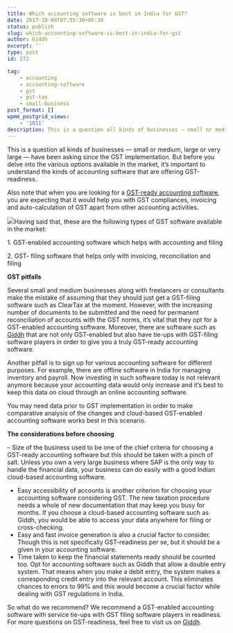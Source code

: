 ```yaml
---
title: Which accounting software is best in India for GST?
date: 2017-10-09T07:55:30+05:30
status: publish
slug: which-accounting-software-is-best-in-india-for-gst
author: Giddh
excerpt: ''
type: post
id: 272

tag:
    - accounting
    - accounting-software
    - gst
    - gst-tax
    - small-business
post_format: []
wpmm_postgrid_views:
    - '1011'
description: This is a question all kinds of businesses — small or medium, large or very large — have been asking since the GST implementation. But before you 
---
```

This is a question all kinds of businesses — small or medium, large or very large — have been asking since the GST implementation. But before you delve into the various options available in the market, it’s important to understand the kinds of accounting software that are offering GST-readiness.

Also note that when you are looking for a [GST-ready accounting software](https://giddh.com/gst), you are expecting that it would help you with GST compliances, invoicing and auto-calculation of GST apart from other accounting activities.

<img class="wp-block-image size-large" src ="https://miro.medium.com/max/2112/1*nu6IG-L-1FJ9j6INhuHkeQ.jpeg"/>Having said that, these are the following types of GST software available in the market:

1\. GST-enabled accounting software which helps with accounting and filing

2\. GST- filing software that helps only with invoicing, reconciliation and filing

**GST pitfalls**

Several small and medium businesses along with freelancers or consultants make the mistake of assuming that they should just get a GST-filing software such as ClearTax at the moment. However, with the increasing number of documents to be submitted and the need for permanent reconciliation of accounts with the GST norms, it’s vital that they opt for a GST-enabled accounting software. Moreover, there are software such as [Giddh](https://giddh.com) that are not only GST-enabled but also have tie-ups with GST-filing software players in order to give you a truly GST-ready accounting software.

Another pitfall is to sign up for various accounting software for different purposes. For example, there are offline software in India for managing inventory and payroll. Now investing in such software today is not relevant anymore because your accounting data would only increase and it’s best to keep this data on cloud through an online accounting software.

You may need data prior to GST implementation in order to make comparative analysis of the changes and cloud-based GST-enabled accounting software works best in this scenario.

**The considerations before choosing**

– Size of the business used to be one of the chief criteria for choosing a GST-ready accounting software but this should be taken with a pinch of salt. Unless you own a very large business where SAP is the only way to handle the financial data, your business can do easily with a good Indian cloud-based accounting software.

- Easy accessibility of accounts is another criterion for choosing your accounting software considering GST. The new taxation procedure needs a whole of new documentation that may keep you busy for months. If you choose a cloud-based accounting software such as Giddh, you would be able to access your data anywhere for filing or cross-checking.
- Easy and fast invoice generation is also a crucial factor to consider. Though this is not specifically GST-readiness per se, but it should be a given in your accounting software.
- Time taken to keep the financial statements ready should be counted too. Opt for accounting software such as Giddh that allow a double entry system. That means when you make a debit entry, the system makes a corresponding credit entry into the relevant account. This eliminates chances to errors to 99% and this would become a crucial factor while dealing with GST regulations in India.

So what do we recommend? We recommend a GST-enabled accounting software with service tie-ups with GST filing software players in readiness. For more questions on GST-readiness, feel free to visit us on [Giddh](https://giddh.com).